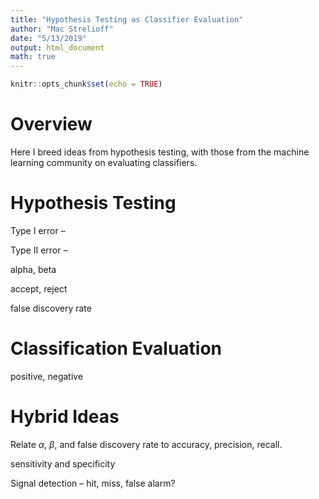 ```yaml
---
title: "Hypothesis Testing as Classifier Evaluation"
author: "Mac Strelioff"
date: "5/13/2019"
output: html_document
math: true
---
```


```r
knitr::opts_chunk$set(echo = TRUE)
```




# Overview

Here I breed ideas from hypothesis testing, with those from the machine learning community on evaluating classifiers. 


# Hypothesis Testing

Type I error -- 

Type II error -- 

alpha, beta

accept, reject

false discovery rate

# Classification Evaluation

positive, negative



# Hybrid Ideas






Relate $\alpha$, $\beta$, and false discovery rate to accuracy, precision, recall. 

sensitivity and specificity


Signal detection -- hit, miss, false alarm?







